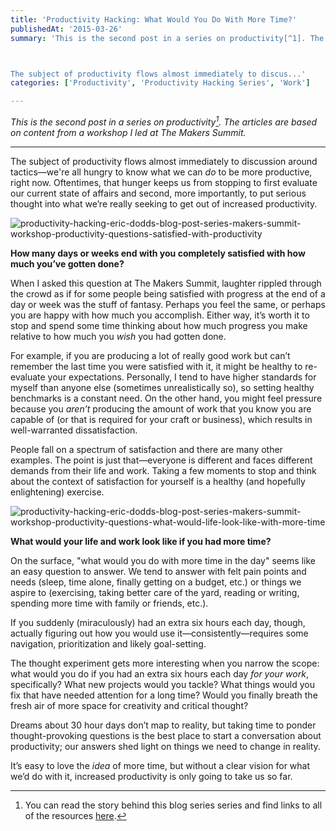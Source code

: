 ```yaml
---
title: 'Productivity Hacking: What Would You Do With More Time?'
publishedAt: '2015-03-26'
summary: 'This is the second post in a series on productivity[^1]. The articles are based on content from a workshop I led at The Makers Summit.



The subject of productivity flows almost immediately to discus...'
categories: ['Productivity', 'Productivity Hacking Series', 'Work']

---
```


*This is the second post in a series on productivity[^1]. The articles are based on content from a workshop I led at The Makers Summit.*

* * *

The subject of productivity flows almost immediately to discussion around tactics—we're all hungry to know what we can *do* to be more productive, right now. Oftentimes, that hunger keeps us from stopping to first evaluate our current state of affairs and second, more importantly, to put serious thought into what we’re really seeking to get out of increased productivity.

<Image src="/images/blog/productivity-hacking-what-would-you-do-with-more-time/9d5d4-productivity-hacking-eric-dodds-blog-post-series-makers-summit-workshop-productivity-questions-satisfied-with-productivity.jpg" alt="productivity-hacking-eric-dodds-blog-post-series-makers-summit-workshop-productivity-questions-satisfied-with-productivity" width={800} height={600} />

**How many days or weeks end with you completely satisfied with how much you’ve gotten done?**

When I asked this question at The Makers Summit, laughter rippled through the crowd as if for some people being satisfied with progress at the end of a day or week was the stuff of fantasy. Perhaps you feel the same, or perhaps you are happy with how much you accomplish. Either way, it’s worth it to stop and spend some time thinking about how much progress you make relative to how much you *wish* you had gotten done.

For example, if you are producing a lot of really good work but can’t remember the last time you were satisfied with it, it might be healthy to re-evaluate your expectations. Personally, I tend to have higher standards for myself than anyone else (sometimes unrealistically so), so setting healthy benchmarks is a constant need. On the other hand, you might feel pressure because you *aren’t* producing the amount of work that you know you are capable of (or that is required for your craft or business), which results in well-warranted dissatisfaction.

People fall on a spectrum of satisfaction and there are many other examples. The point is just that—everyone is different and faces different demands from their life and work. Taking a few moments to stop and think about the context of satisfaction for yourself is a healthy (and hopefully enlightening) exercise.

<Image src="/images/blog/productivity-hacking-what-would-you-do-with-more-time/ca93b-productivity-hacking-eric-dodds-blog-post-series-makers-summit-workshop-productivity-questions-what-would-life-look-like-with-more-time.jpg" alt="productivity-hacking-eric-dodds-blog-post-series-makers-summit-workshop-productivity-questions-what-would-life-look-like-with-more-time" width={800} height={600} />

**What would your life and work look like if you had more time?**

On the surface, "what would you do with more time in the day" seems like an easy question to answer. We tend to answer with felt pain points and needs (sleep, time alone, finally getting on a budget, etc.) or things we aspire to (exercising, taking better care of the yard, reading or writing, spending more time with family or friends, etc.).

If you suddenly (miraculously) had an extra six hours each day, though, actually figuring out how you would use it—consistently—requires some navigation, prioritization and likely goal-setting.

The thought experiment gets more interesting when you narrow the scope: what would you do if you had an extra six hours each day *for your work*, specifically? What new projects would you tackle? What things would you fix that have needed attention for a long time? Would you finally breath the fresh air of more space for creativity and critical thought?

Dreams about 30 hour days don’t map to reality, but taking time to ponder thought-provoking questions is the best place to start a conversation about productivity; our answers shed light on things we need to change in reality.

It’s easy to love the *idea* of more time, but without a clear vision for what we’d do with it, increased productivity is only going to take us so far.

[^1]: You can read the story behind this blog series series and find links to all of the resources [here](https://ericdodds.com/series-productivity-hacking/).
